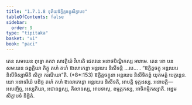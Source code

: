 ```yaml
---
title: "1.7.1.8 ទុតិយឱក្ខិត្តចក្ខុសិក្ខាបទ"
tableOfContents: false
sidebar:
  order: 9
type: "tipitaka"
basket: "vi"
book: "paci"
---
```



<DynamicBreadcrumb />

<Division number="583" book="paci">

<Paragraph number="1720" book="paci">
តេន សមយេន ពុទ្ធោ ភគវា សាវត្ថិយំ វិហរតិ ជេតវនេ អនាថបិណ្ឌិកស្ស អារាមេ. តេន ខោ បន សមយេន ឆព្ពគ្គិយា ភិក្ខូ តហំ តហំ ឱលោកេន្តា អន្តរឃរេ និសីទន្តិ …បេ… .
</Paragraph>

<Paragraph number="1721" book="paci">
<Emphasis>“ឱក្ខិត្តចក្ខុ អន្តរឃរេ និសីទិស្សាមីតិ សិក្ខា ករណីយា”</Emphasis>តិ. (*8*:<Emphasis>153</Emphasis>)
</Paragraph>

<Paragraph number="1722" book="paci">
ឱក្ខិត្តចក្ខុនា អន្តរឃរេ និសីទិតព្ពំ យុគមត្តំ បេក្ខន្តេន. យោ អនាទរិយំ បដិច្ច តហំ តហំ ឱលោកេន្តោ អន្តរឃរេ និសីទតិ, អាបត្តិ ទុក្កដស្ស.
</Paragraph>

<Paragraph number="1723" book="paci">
អនាបត្តិ—  អសញ្ចិច្ច, អស្សតិយា, អជានន្តស្ស, គិលានស្ស, អាបទាសុ, ឧម្មត្តកស្ស, អាទិកម្មិកស្សាតិ.

</Paragraph>
</Division>

<Paragraph number="1724" type="center" book="paci">
អដ្ឋមសិក្ខាបទំ និដ្ឋិតំ.
</Paragraph>